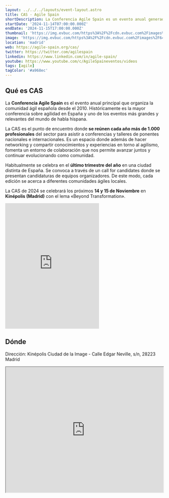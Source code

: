 ```yaml
---
layout: ../../../layouts/event-layout.astro
title: CAS - Agile Spain
shortDescription: La Conferencia Agile Spain es un evento anual generado por personas que viven el trabajo en equipo dentro de las organizaciones de forma diferente, siendo la mayor conferencia sobre agilidad en España y uno de las más grandes e importantes en el mundo de habla hispana.
startDate: '2024-11-14T07:00:00.000Z'
endDate: '2024-11-15T17:00:00.000Z'
thumbnail: 'https://img.evbuc.com/https%3A%2F%2Fcdn.evbuc.com%2Fimages%2F647563289%2F1906238713593%2F1%2Foriginal.20231124-105907?w=940&auto=format%2Ccompress&q=75&sharp=10&rect=0%2C0%2C1920%2C960&s=c14394bdd97677dac682b55dbe00232e'
image: 'https://img.evbuc.com/https%3A%2F%2Fcdn.evbuc.com%2Fimages%2F647563289%2F1906238713593%2F1%2Foriginal.20231124-105907?w=940&auto=format%2Ccompress&q=75&sharp=10&rect=0%2C0%2C1920%2C960&s=c14394bdd97677dac682b55dbe00232e'
location: 'madrid'
web: https://agile-spain.org/cas/
twitter: https://twitter.com/agilespain
linkedin: https://www.linkedin.com/in/agile-spain/
youtube: https://www.youtube.com/c/AgileSpaineventos/videos
tags: [agile]
tagColor: '#a968ec'
---
```


## Qué es CAS

La **Conferencia Agile Spain** es el evento anual principal que organiza la comunidad ágil española desde el 2010. Históricamente es la mayor conferencia sobre agilidad en España y uno de los eventos más grandes y relevantes del mundo de habla hispana.

La CAS es el punto de encuentro donde **se reúnen cada año más de 1.000 profesionales** del sector para asistir a conferencias y talleres de ponentes nacionales e internacionales. Es un espacio donde además de hacer networking y compartir conocimientos y experiencias en torno al agilismo, fomenta un entorno de colaboración que nos permite avanzar juntos y continuar evolucionando como comunidad.

Habitualmente se celebra en el **último trimestre del año** en una ciudad distinta de España. Se convoca a través de un call for candidates donde se presentan candidaturas de equipos organizadores. De este modo, cada edición se acerca a diferentes comunidades ágiles locales.

La CAS de 2024 se celebrará los próximos **14 y 15 de Noviembre** en **Kinépolis (Madrid)** con el lema «Beyond Transformation».

<iframe
  className="mt-4 w-full"
  height="400px"
  allow="picture-in-picture"
  allowfullscreen=""
  frameborder="0"
  src="https://www.youtube.com/embed/kSdLOd6MXy0?feature=oembed"
  title="CAS 2023 - VÍDEO FINAL"
></iframe>

## Dónde

Dirección: Kinépolis Ciudad de la Image - Calle Edgar Neville, s/n, 28223 Madrid

<iframe
  style="width: 100%; height: 400px;"
  height="400"
  allowfullscreen=""
  loading="lazy"
  referrerpolicy="no-referrer-when-downgrade"
  src="https://www.google.com/maps/embed?pb=!1m18!1m12!1m3!1d3038.6758283553336!2d-3.798964048283721!3d40.39387676485018!2m3!1f0!2f0!3f0!3m2!1i1024!2i768!4f13.1!3m3!1m2!1s0xd41889133891401%3A0xee8151abb8476c5c!2sKin%C3%A9polis%20Ciudad%20de%20la%20Imagen!5e0!3m2!1ses!2ses!4v1675145676313!5m2!1ses!2ses"
  aria-label="Kinépolis Ciudad de la Image - Calle Edgar Neville, s/n, 28223 Madrid"
></iframe>
